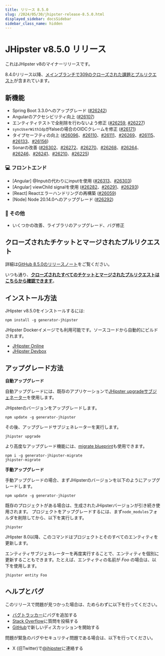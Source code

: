 ```yaml
---
title: リリース 8.5.0
slug: /2024/05/30/jhipster-release-8.5.0.html
displayed_sidebar: docsSidebar
sidebar_class_name: hidden
---
```


# JHipster v8.5.0 リリース

これはJHipster v8のマイナーリリースです。

8.4.0リリース以降、[メインブランチで309のクローズされた課題とプルリクエスト](https://github.com/jhipster/generator-jhipster/issues?q=is:closed+milestone:8.5.0)が含まれています。

## 新機能

- Spring Boot 3.3.0へのアップグレード ([#26242](https://github.com/jhipster/generator-jhipster/pull/26242))
- Angularのアクセシビリティ向上 ([#26107](https://github.com/jhipster/generator-jhipster/pull/26107))
- エンティティテストで全削除を行わないよう修正 ([#26259](https://github.com/jhipster/generator-jhipster/pull/26259), [#26227](https://github.com/jhipster/generator-jhipster/pull/26227))
- `syncUserWithIdp`がfalseの場合のOIDCクレームを修正 ([#26171](https://github.com/jhipster/generator-jhipster/pull/26171))
- タイプセーフティの向上 ([#26096](https://github.com/jhipster/generator-jhipster/pull/26096)、[#26110](https://github.com/jhipster/generator-jhipster/pull/26110)、[#26111](https://github.com/jhipster/generator-jhipster/pull/26111)、[#26269](https://github.com/jhipster/generator-jhipster/pull/26269)、[#26115](https://github.com/jhipster/generator-jhipster/pull/26115)、[#26133](https://github.com/jhipster/generator-jhipster/pull/26133)、[#26156](https://github.com/jhipster/generator-jhipster/pull/26156))
- Sonarの改善 ([#26302](https://github.com/jhipster/generator-jhipster/pull/26302)、[#26272](https://github.com/jhipster/generator-jhipster/pull/26272)、[#26270](https://github.com/jhipster/generator-jhipster/pull/26270)、[#26268](https://github.com/jhipster/generator-jhipster/pull/26268)、[#26264](https://github.com/jhipster/generator-jhipster/pull/26264)、[#26246](https://github.com/jhipster/generator-jhipster/pull/26246)、[#26241](https://github.com/jhipster/generator-jhipster/pull/26241)、[#26210](https://github.com/jhipster/generator-jhipster/pull/26210)、[#26225](https://github.com/jhipster/generator-jhipster/pull/26225))

### :computer: フロントエンド

- [Angular] @Inputの代わりにinputを使用 ([#26313](https://github.com/jhipster/generator-jhipster/pull/26313)、[#26303](https://github.com/jhipster/generator-jhipster/pull/26303))
- [Angular] viewChild signalを使用 ([#26282](https://github.com/jhipster/generator-jhipster/pull/26282)、[#26291](https://github.com/jhipster/generator-jhipster/pull/26291)、[#26293](https://github.com/jhipster/generator-jhipster/pull/26293))
- [React] Reactエラーハンドリングの再構築 ([#26059](https://github.com/jhipster/generator-jhipster/pull/26059))
- [Node] Node 20.14.0へのアップグレード ([#26292](https://github.com/jhipster/generator-jhipster/pull/26292))

### :scroll: その他

- いくつかの改善、ライブラリのアップグレード、バグ修正

## クローズされたチケットとマージされたプルリクエスト

詳細は[GitHub 8.5.0のリリースノート](https://github.com/jhipster/generator-jhipster/releases/tag/v8.5.0)をご覧ください。

いつも通り、**[クローズされたすべてのチケットとマージされたプルリクエストはこちらから確認できます](https://github.com/jhipster/generator-jhipster/issues?q=is:closed+milestone:8.5.0)**。

## インストール方法

JHipster v8.5.0をインストールするには:

```
npm install -g generator-jhipster
```

JHipster Dockerイメージでも利用可能です。ソースコードから自動的にビルドされます。

- [JHipster Online](https://start.jhipster.tech)
- [JHipster Devbox](https://github.com/jhipster/jhipster-devbox)

## アップグレード方法

**自動アップグレード**

自動アップグレードには、既存のアプリケーションで[JHipster upgradeサブジェネーター](/upgrading-an-application/)を使用します。

JHipsterのバージョンをアップグレードします。

```
npm update -g generator-jhipster
```

その後、アップグレードサブジェネレーターを実行します。

```
jhipster upgrade
```

より高度なアップグレード機能には、[migrate blueprint](https://github.com/jhipster/generator-jhipster-migrate)も使用できます。

```
npm i -g generator-jhipster-migrate
jhipster-migrate
```

**手動アップグレード**

手動アップグレードの場合、まずJHipsterのバージョンを以下のようにアップグレードします。

```
npm update -g generator-jhipster
```

既存のプロジェクトがある場合は、生成されたJHipsterバージョンが引き続き使用されます。
プロジェクトをアップグレードするには、まず`node_modules`フォルダを削除してから、以下を実行します。

```
jhipster
```

JHipster 8.0以降、このコマンドはプロジェクトとそのすべてのエンティティを更新します。

エンティティサブジェネレーターを再度実行することで、エンティティを個別に更新することもできます。たとえば、エンティティの名前が _Foo_ の場合は、以下を使用します。

```
jhipster entity Foo
```

## ヘルプとバグ

このリリースで問題が見つかった場合は、ためらわずに以下を行ってください。

- [バグトラッカー](https://github.com/jhipster/generator-jhipster/issues?state=open)にバグを追加する
- [Stack Overflow](http://stackoverflow.com/tags/jhipster/info)に質問を投稿する
- [GitHub](https://github.com/jhipster/generator-jhipster/discussions)で新しいディスカッションを開始する

問題が緊急のバグやセキュリティ問題である場合は、以下を行ってください。

- X (旧Twitter)で[@jhipster](https://twitter.com/jhipster)に連絡する
